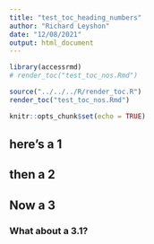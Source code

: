 ```yaml
---
title: "test_toc_heading_numbers"
author: "Richard Leyshon"
date: "12/08/2021"
output: html_document
---
```


```r
library(accessrmd)
# render_toc("test_toc_nos.Rmd")
```

```r
source("../../../R/render_toc.R")
render_toc("test_toc_nos.Rmd")
```


```r
knitr::opts_chunk$set(echo = TRUE)
```




## here's a 1

## then a 2

## Now a 3

### What about a 3.1?